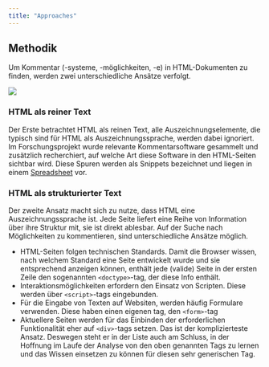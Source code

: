 ```yaml
---
title: "Approaches"
---
```



## Methodik

Um Kommentar (-systeme, -möglichkeiten, -e) in HTML-Dokumenten zu finden, werden zwei unterschiedliche Ansätze verfolgt. 


![](/img/Scribbles-7.jpg)

### HTML als reiner Text

Der Erste betrachtet HTML als reinen Text, alle Auszeichnungselemente, die typisch sind für HTML als Auszeichnungssprache, werden dabei ignoriert. Im Forschungsprojekt wurde relevante Kommentarsoftware gesammelt und zusätzlich recherchiert, auf welche Art diese Software in den HTML-Seiten sichtbar wird. Diese Spuren werden als Snippets bezeichnet und liegen in einem [Spreadsheet](https://docs.google.com/spreadsheets/d/1adwVWgBeZI70j0wHZsD6xho1jZTbJzXZ6RHtx86QJc8/edit?usp=sharing) vor.


### HTML als strukturierter Text

Der zweite Ansatz macht sich zu nutze, dass HTML eine Auszeichnungssprache ist. Jede Seite liefert eine Reihe von Information über ihre Struktur mit, sie ist direkt ablesbar. Auf der Suche nach Möglichkeiten zu kommentieren, sind unterschiedliche Ansätze möglich. 

- HTML-Seiten folgen technischen Standards. Damit die Browser wissen, nach welchem Standard eine Seite entwickelt wurde und sie entsprechend anzeigen können, enthält jede (valide) Seite in der ersten Zeile den sogenannten `<doctype>`-tag, der diese Info enthält.
- Interaktionsmöglichkeiten erfordern den Einsatz von Scripten. Diese werden über `<script>`-tags eingebunden.
- Für die Eingabe von Texten auf Websiten, werden häufig Formulare verwenden. Diese haben einen eigenen tag, den `<form>`-tag
- Aktuellere Seiten werden für das Einbinden der erforderlichen Funktionalität eher auf `<div>`-tags setzen. Das ist der komplizierteste Ansatz. Deswegen steht er in der Liste auch am Schluss, in der Hoffnung im Laufe der Analyse von den oben genannten Tags zu lernen und das Wissen einsetzen zu können für diesen sehr generischen Tag.